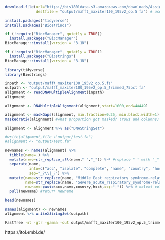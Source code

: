 
```r
download.file(url="https://bis180ldata.s3.amazonaws.com/downloads/Assignment4/mafft_maxiter100_195v2_op.5.fa",
              destfile = "output/mafft_maxiter100_195v2_op.5.fa") # use this to put the file in a different directory
```

```r
install.packages("tidyverse")
install.packages("Biostrings")
```

```r
if (!require("BiocManager", quietly = TRUE))
  install.packages("BiocManager")
BiocManager::install(version = "3.18")

if (!require("BiocManager", quietly = TRUE))
  install.packages("Biostrings")
BiocManager::install(version = "3.18")
```


```r
library(tidyverse)
library(Biostrings)
```



```r
inpath <- "output/mafft_maxiter100_195v2_op.5.fa"
outpath <- "output/mafft_maxiter100_195v2_op.5_trimmed_75pct.fa"
alignment <- readDNAMultipleAlignment(inpath)
alignment
```


```r
alignment <- DNAMultipleAlignment(alignment,start=1000,end=48449)

alignment <- maskGaps(alignment, min.fraction=0.25, min.block.width=1)
maskedratio(alignment) #what proportion got masked? (rows and columns)
```

```r
alignment <- alignment %>% as("DNAStringSet") 

#write(alignment,file ="output/test.fa")
#alignment <- "output/test.fa"
```

```r
newnames <- names(alignment) %>% 
  tibble(name=.) %>%
  mutate(name=str_replace_all(name," ","_")) %>% #replace " " with "_" because some programs truncate name at " "
  separate(name, 
           into=c("acc", "isolate", "complete", "name", "country", "host"),
           sep="_?\\|_?") %>%
  mutate(name=str_replace(name, "Middle_East_respiratory_syndrome-related","MERS"),   # abbreviate
         name=str_replace(name, "Severe_acute_respiratory_syndrome-related", "SARS"), # abbreviate
         newname=paste(acc,name,country,host,sep="|")) %>% # select columns for newname
  pull(newname) #return newname
```

```r
head(newnames)
```

```r
names(alignment) <- newnames
alignment %>% writeXStringSet(outpath)
```


```bash
FastTree -nt -gtr -gamma -out output/mafft_maxiter100_195v2_op.5_trimmed.fasttree.tre output/mafft_maxiter100_195v2_op.5_trimmed_75pct.fa
```

https://itol.embl.de/